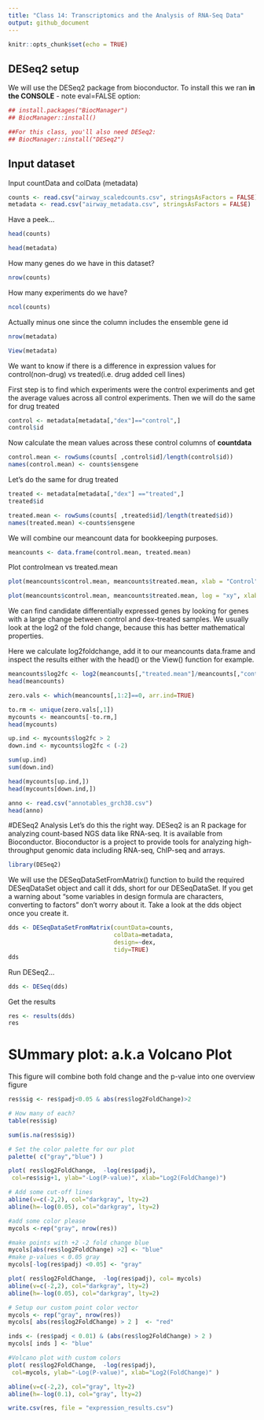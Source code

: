 ```yaml
---
title: "Class 14: Transcriptomics and the Analysis of RNA-Seq Data"
output: github_document
---
```


```r
knitr::opts_chunk$set(echo = TRUE)
```


## DESeq2 setup

We will use the DESeq2 package from bioconductor. To install this we ran **in the CONSOLE** - note eval=FALSE option:

```r
## install.packages("BiocManager")
## BiocManager::install()

##For this class, you'll also need DESeq2:
## BiocManager::install("DESeq2")
```



## Input dataset

Input countData and colData (metadata)
```r
counts <- read.csv("airway_scaledcounts.csv", stringsAsFactors = FALSE)
metadata <- read.csv("airway_metadata.csv", stringsAsFactors = FALSE)
```


Have a peek...
```r
head(counts)
```

```r
head(metadata)
```


How many genes do we have in this dataset?

```r
nrow(counts)
```

How many experiments do we have?

```r
ncol(counts)
```


Actually minus one since the column includes the ensemble gene id
```r
nrow(metadata)
```





```r
View(metadata)
```




We want to know if there is a difference in expression values for control(non-drug) vs treated(i.e. drug added cell lines)

First step is to find which experiments were the control experiments and get the average values across all control experiments. Then we will do the same for drug treated 

```r
control <- metadata[metadata[,"dex"]=="control",]
control$id
```

Now calculate the mean values across these control columns of **countdata**
```r
control.mean <- rowSums(counts[ ,control$id]/length(control$id))
names(control.mean) <- counts$ensgene
```


Let's do the same for drug treated
```r
treated <- metadata[metadata[,"dex"] =="treated",]
treated$id
```


```r
treated.mean <- rowSums(counts[ ,treated$id]/length(treated$id))
names(treated.mean) <-counts$ensgene
```


We will combine our meancount data for bookkeeping purposes.

```r
meancounts <- data.frame(control.mean, treated.mean)
```


Plot controlmean vs treated.mean

```r
plot(meancounts$control.mean, meancounts$treated.mean, xlab = "Control", ylab = "Treated")
```


```r
plot(meancounts$control.mean, meancounts$treated.mean, log = "xy", xlab = "log Control", ylab = "log Treated" )
```




We can find candidate differentially expressed genes by looking for genes with a large change between control and dex-treated samples. We usually look at the log2 of the fold change, because this has better mathematical properties.

Here we calculate log2foldchange, add it to our meancounts data.frame and inspect the results either with the head() or the View() function for example.


```r
meancounts$log2fc <- log2(meancounts[,"treated.mean"]/meancounts[,"control.mean"])
head(meancounts)
```


```r
zero.vals <- which(meancounts[,1:2]==0, arr.ind=TRUE)

to.rm <- unique(zero.vals[,1])
mycounts <- meancounts[-to.rm,]
head(mycounts)
```


```r
up.ind <- mycounts$log2fc > 2
down.ind <- mycounts$log2fc < (-2)
```

```r
sum(up.ind)
sum(down.ind)
```

```r
head(mycounts[up.ind,])
head(mycounts[down.ind,])
```


```r
anno <- read.csv("annotables_grch38.csv")
head(anno)
```

#DESeq2 Analysis
Let’s do this the right way. DESeq2 is an R package for analyzing count-based NGS data like RNA-seq. It is available from Bioconductor. Bioconductor is a project to provide tools for analyzing high-throughput genomic data including RNA-seq, ChIP-seq and arrays.
```r
library(DESeq2)
```


We will use the DESeqDataSetFromMatrix() function to build the required DESeqDataSet object and call it dds, short for our DESeqDataSet. If you get a warning about “some variables in design formula are characters, converting to factors” don’t worry about it. Take a look at the dds object once you create it.

```r
dds <- DESeqDataSetFromMatrix(countData=counts, 
                              colData=metadata, 
                              design=~dex, 
                              tidy=TRUE)
dds

```



Run DESeq2...
```r
dds <- DESeq(dds)
```


Get the results
```r
res <- results(dds)
res
```



# SUmmary plot: a.k.a Volcano Plot
This figure will combine both fold change and the p-value into one overview figure 
```r
res$sig <- res$padj<0.05 & abs(res$log2FoldChange)>2

# How many of each?
table(res$sig)
```




```r
sum(is.na(res$sig))
```


```r
# Set the color palette for our plot
palette( c("gray","blue") )

plot( res$log2FoldChange,  -log(res$padj), 
 col=res$sig+1, ylab="-Log(P-value)", xlab="Log2(FoldChange)")

# Add some cut-off lines
abline(v=c(-2,2), col="darkgray", lty=2)
abline(h=-log(0.05), col="darkgray", lty=2)
```




```r
#add some color please
mycols <-rep("gray", nrow(res))

#make points with +2 -2 fold change blue
mycols[abs(res$log2FoldChange) >2] <- "blue"
#make p-values < 0.05 gray
mycols[-log(res$padj) <0.05] <- "gray"

plot( res$log2FoldChange,  -log(res$padj), col= mycols)
abline(v=c(-2,2), col="darkgray", lty=2)
abline(h=-log(0.05), col="darkgray", lty=2)
```

```r
# Setup our custom point color vector 
mycols <- rep("gray", nrow(res))
mycols[ abs(res$log2FoldChange) > 2 ]  <- "red" 

inds <- (res$padj < 0.01) & (abs(res$log2FoldChange) > 2 )
mycols[ inds ] <- "blue"

#Volcano plot with custom colors 
plot( res$log2FoldChange,  -log(res$padj), 
 col=mycols, ylab="-Log(P-value)", xlab="Log2(FoldChange)" )

abline(v=c(-2,2), col="gray", lty=2)
abline(h=-log(0.1), col="gray", lty=2)

```






```r
write.csv(res, file = "expression_results.csv")
```


























